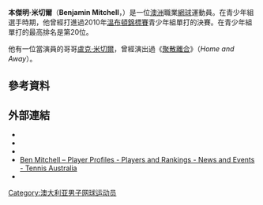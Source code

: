 {{Infobox 网球
|姓名=Benjamin Mitchell
|照片=
|国籍={{AUS}}
|生年=1992年
|生日={{birth_date_and_age|1992|11|30|mf=y}}
|出生地=澳洲[[马贝拉|马贝拉]]
|居住地=澳洲马贝拉
|身高=185
|体重=80
|持拍手=右
|反拍=雙手
|转职业年=2008年
|球拍=
|球衣=
|球鞋=
|单打最高排名=209（2012年2月20日）
|双打最高排名=
|现单打排名=
|现双打排名=
|单打冠军头衔=0
|双打冠军头衔=0
|职业战绩=
|奖金=169,665[[美元|美元]]
|澳网最好成绩=第一輪（2013）
|法网最好成绩=
|温网最好成绩=
|美网最好成绩=
|大满贯个数=
|奥运会最好成绩=
}}

'''本傑明·米切爾'''（'''Benjamin Mitchell'''，{{bd|1992年|11月30日}}）是一位[[澳洲|澳洲]]職業[[網球|網球]]運動員。在青少年組選手時期，他曾經打進過2010年[[溫布頓錦標賽|溫布頓錦標賽]]青少年組單打的決賽。在青少年組單打的最高排名是第20位。

他有一位當演員的哥哥[[盧克·米切爾|盧克·米切爾]]，曾經演出過《[[聚散離合|聚散離合]]》（''Home and Away''）。

== 參考資料 ==
{{reflist|2}}

== 外部連結 ==
* {{ATP|id=MK40|name=本傑明·米切爾}}
* {{ITF Profile|id=100091965|name=本傑明·米切爾}}
* {{DavisCupplayerlink|id=100091965|name=本傑明·米切爾}}
* [http://www.tennis.com.au/player-profiles/ben-mitchell Ben Mitchell – Player Profiles - Players and Rankings - News and Events - Tennis Australia] {{Wayback|url=http://www.tennis.com.au/player-profiles/ben-mitchell |date=20150321165744 }} {{En icon}}
* {{Twitter|BenMitchell_11|name=本傑明·米切爾}}

{{Australia-bio-stub}}
{{網球運動員小作品}}

{{DEFAULTSORT:Mitchell , Benjamin}}
[[Category:澳大利亚男子网球运动员|Category:澳大利亚男子网球运动员]]